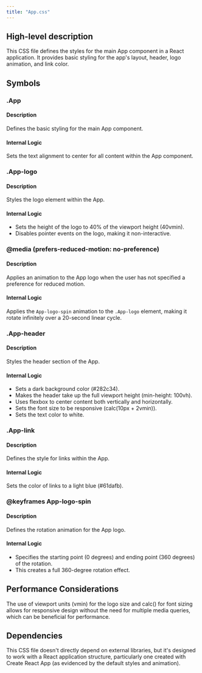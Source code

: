 ```yaml
---
title: "App.css"
---
```


## High-level description
This CSS file defines the styles for the main App component in a React application. It provides basic styling for the app's layout, header, logo animation, and link color.

## Symbols

### .App
#### Description
Defines the basic styling for the main App component.

#### Internal Logic
Sets the text alignment to center for all content within the App component.

### .App-logo
#### Description
Styles the logo element within the App.

#### Internal Logic
- Sets the height of the logo to 40% of the viewport height (40vmin).
- Disables pointer events on the logo, making it non-interactive.

### @media (prefers-reduced-motion: no-preference)
#### Description
Applies an animation to the App logo when the user has not specified a preference for reduced motion.

#### Internal Logic
Applies the `App-logo-spin` animation to the `.App-logo` element, making it rotate infinitely over a 20-second linear cycle.

### .App-header
#### Description
Styles the header section of the App.

#### Internal Logic
- Sets a dark background color (#282c34).
- Makes the header take up the full viewport height (min-height: 100vh).
- Uses flexbox to center content both vertically and horizontally.
- Sets the font size to be responsive (calc(10px + 2vmin)).
- Sets the text color to white.

### .App-link
#### Description
Defines the style for links within the App.

#### Internal Logic
Sets the color of links to a light blue (#61dafb).

### @keyframes App-logo-spin
#### Description
Defines the rotation animation for the App logo.

#### Internal Logic
- Specifies the starting point (0 degrees) and ending point (360 degrees) of the rotation.
- This creates a full 360-degree rotation effect.

## Performance Considerations
The use of viewport units (vmin) for the logo size and calc() for font sizing allows for responsive design without the need for multiple media queries, which can be beneficial for performance.

## Dependencies
This CSS file doesn't directly depend on external libraries, but it's designed to work with a React application structure, particularly one created with Create React App (as evidenced by the default styles and animation).
